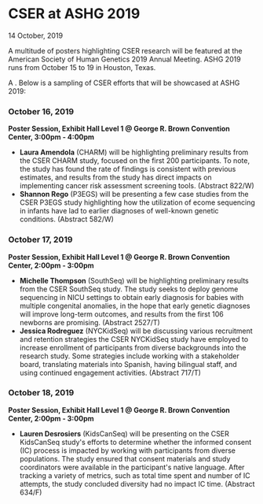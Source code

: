 
<BreadcrumbsNews />

# CSER at ASHG 2019

<Subheader>14 October, 2019</Subheader>

A multitude of posters highlighting CSER research will be featured at the American Society of Human Genetics 2019 Annual Meeting. ASHG 2019 runs from October 15 to 19 in Houston, Texas.

A <Link label="full list of CSER work at ASHG 2019 can be found online here" url="https://cser-consortium.org/system/files/attachments/cser_ashg_2019_posters_and_presentations_2019-10-09.pdf" />. Below is a sampling of CSER efforts that will be showcased at ASHG 2019:

### October 16, 2019

**Poster Session, Exhibit Hall Level 1 @ George R. Brown Convention Center, <NBS>3:00pm - 4:00pm</NBS>**

- **Laura Amendola** (CHARM) will be highlighting preliminary results from the CSER CHARM study, focused on the first 200 participants. To note, the study has found the rate of findings is consistent with previous estimates, and results from the study has direct impacts on implementing cancer risk assessment screening tools. (Abstract 822/W)
- **Shannon Rego** (P3EGS) will be presenting a few case studies from the CSER P3EGS study highlighting how the utilization of ecome sequencing in infants have lad to earlier diagnoses of well-known genetic conditions. (Abstract 582/W)

### October 17, 2019

**Poster Session, Exhibit Hall Level 1 @ George R. Brown Convention Center, <NBS>2:00pm - 3:00pm</NBS>**

- **Michelle Thompson** (SouthSeq) will be highlighting preliminary results from the CSER SouthSeq study. The study seeks to deploy genome sequencing in NICU settings to obtain early diagnosis for babies with multiple congenital anomalies, in the hope that early genetic diagnoses will improve long-term outcomes, and results from the first 106 newborns are promising. (Abstract 2527/T)
- **Jessica Rodreguez** (NYCKidSeq) will be discussing various recruitment and retention strategies the CSER NYCKidSeq study have employed to increase enrollment of participants from diverse backgrounds into the research study. Some strategies include working with a stakeholder board, translating materials into Spanish, having bilingual staff, and using continued engagement activities. (Abstract 717/T)

### October 18, 2019

**Poster Session, Exhibit Hall Level 1 @ George R. Brown Convention Center, <NBS>2:00pm - 3:00pm</NBS>**

- **Lauren Desrosiers** (KidsCanSeq) will be presenting on the CSER KidsCanSeq study's efforts to determine whether the informed consent (IC) process is impacted by working with participants from diverse populations. The study ensured that consent materials and study coordinators were available in the participant's native language. After tracking a variety of metrics, such as total time spent and number of IC attempts, the study concluded diversity had no impact IC time. (Abstract 634/F)
